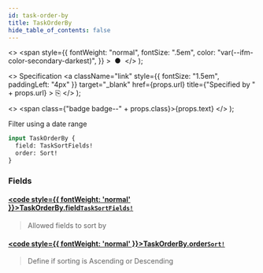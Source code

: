 ```yaml
---
id: task-order-by
title: TaskOrderBy
hide_table_of_contents: false
---
```


  <>
    <span
      style={{
        fontWeight: "normal",
        fontSize: ".5em",
        color: "var(--ifm-color-secondary-darkest)",
      }}
    >
      &nbsp;●&nbsp;
    </span>
  </>
);

  <>
    Specification
    <a
      className="link"
      style={{ fontSize: "1.5em", paddingLeft: "4px" }}
      target="_blank"
      href={props.url}
      title={"Specified by " + props.url}
    >
      ⎘
    </a>
  </>
);

  <>
    <span class={"badge badge--" + props.class}>{props.text}</span>
  </>
);

Filter using a date range

```graphql
input TaskOrderBy {
  field: TaskSortFields!
  order: Sort!
}
```

### Fields

#### [<code style={{ fontWeight: 'normal' }}>TaskOrderBy.<b>field</b></code>](#)<Bullet />[`TaskSortFields!`](/docs/apis-clients/tasklist-api/enums/task-sort-fields.mdx) <Badge class="secondary" text="non-null"/> <Badge class="secondary" text="enum"/>

> Allowed fields to sort by

#### [<code style={{ fontWeight: 'normal' }}>TaskOrderBy.<b>order</b></code>](#)<Bullet />[`Sort!`](/docs/apis-clients/tasklist-api/enums/sort.mdx) <Badge class="secondary" text="non-null"/> <Badge class="secondary" text="enum"/>

> Define if sorting is Ascending or Descending
